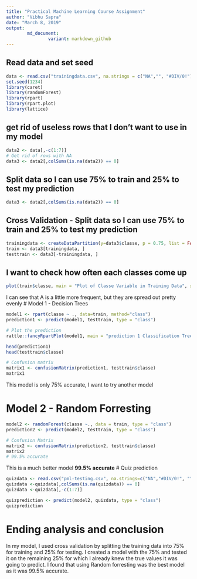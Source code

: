 ---
title: "Practical Machine Learning Course Assignment"
author: "Vibhu Sapra"
date: "March 8, 2019"
output:   
        md_document:
                variant: markdown_github
---

## Read data and set seed
```{r, echo = T}
data <- read.csv("trainingdata.csv", na.strings = c("NA","", "#DIV/0!"))
set.seed(1234)
library(caret)
library(randomForest)
library(rpart)
library(rpart.plot)
library(lattice)
```
## get rid of useless rows that I don't want to use in my model
```{r, echo = T}
data2 <- data[,-c(1:7)]
# Get rid of rows with NA
data3 <- data2[,colSums(is.na(data2)) == 0]
```
## Split data so I can use 75% to train and 25% to test my prediction
```{r, echo = T}
data3 <- data2[,colSums(is.na(data2)) == 0]
```
## Cross Validation - Split data so I can use 75% to train and 25% to test my prediction
```{r, echo = T}
trainingdata <- createDataPartition(y=data3$classe, p = 0.75, list = FALSE)        
train <- data3[trainingdata, ]
testtrain <- data3[-trainingdata, ]
```
## I want to check how often each classes come up
```{r, echo = T}
plot(train$classe, main = "Plot of Classe Variable in Training Data", xlab = "Classe", ylab = "Frequency", col = "blue")
```
I can see that A is a little more frequent, but they are spread out pretty evenly
# Model 1 - Decision Trees
```{r, echo = T}
model1 <- rpart(classe ~ ., data=train, method="class")
prediction1 <- predict(model1, testtrain, type = "class")

# Plot the prediction
rattle::fancyRpartPlot(model1, main = "prediction 1 Classification Tree")

head(prediction1)
head(testtrain$classe)

# Confusion matrix
matrix1 <- confusionMatrix(prediction1, testtrain$classe)
matrix1
```
This model is only 75% accurate, I want to try another model

# Model 2 - Random Forresting
```{r, echo = T}
model2 <- randomForest(classe ~., data = train, type = "class")
prediction2 <- predict(model2, testtrain, type = "class")

# Confusion Matrix
matrix2 <- confusionMatrix(prediction2, testtrain$classe)
matrix2
# 99.5% accurate
```
This is a much better model **99.5% accurate**
# Quiz prediction
```{r, echo = T}
quizdata <- read.csv("pml-testing.csv", na.strings=c("NA","#DIV/0!", ""))
quizdata <-quizdata[,colSums(is.na(quizdata)) == 0]
quizdata <-quizdata[,-c(1:7)]

quizprediction <- predict(model2, quizdata, type = "class")
quizprediction
```
# Ending analysis and conclusion
In my model, I used cross validation by splitting the training data into 75% for training and 25% for testing. I created a model with the 75% and tested it on the remaining 25% for which I already knew the true values it was going to predict. I found that using Random forresting was the best model as it was 99.5% accurate.